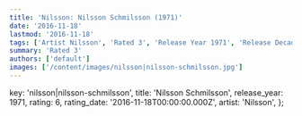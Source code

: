 ```yaml
---
title: 'Nilsson: Nilsson Schmilsson (1971)'
date: '2016-11-18'
lastmod: '2016-11-18'
tags: ['Artist Nilsson', 'Rated 3', 'Release Year 1971', 'Release Decade 1970']
summary: 'Rated 3'
authors: ['default']
images: ['/content/images/nilsson|nilsson-schmilsson.jpg']
---
```


  key: 'nilsson|nilsson-schmilsson',
  title: 'Nilsson Schmilsson',
  release_year: 1971,
  rating: 6,
  rating_date: '2016-11-18T00:00:00.000Z',
  artist: 'Nilsson',
};

<MusicRating data={data} />
